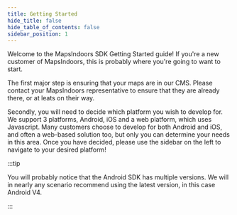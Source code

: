 ```yaml
---
title: Getting Started
hide_title: false
hide_table_of_contents: false
sidebar_position: 1
---
```


Welcome to the MapsIndoors SDK Getting Started guide! If you're a new customer of MapsIndoors, this is probably where you're going to want to start.

The first major step is ensuring that your maps are in our CMS. Please contact your MapsIndoors representative to ensure that they are already there, or at leats on their way.

Secondly, you will need to decide which platform you wish to develop for. We support 3 platforms, Android, iOS and a web platform, which uses Javascript. Many customers choose to develop for both Android and iOS, and often a web-based solution too, but only you can determine your needs in this area. Once you have decided, please use the sidebar on the left to navigate to your desired platform!

:::tip

You will probably notice that the Android SDK has multiple versions. We will in nearly any scenario recommend using the latest version, in this case Android V4.

:::